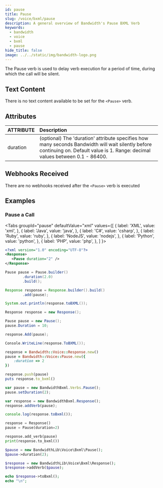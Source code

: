 ```yaml
---
id: pause
title: Pause
slug: /voice/bxml/pause
description: A general overview of Bandwidth's Pause BXML Verb
keywords:
  - bandwidth
  - voice
  - bxml
  - pause
hide_title: false
image: ../../static/img/bandwidth-logo.png
---
```



The Pause verb is used to delay verb execution for a period of time, during which the call will be silent.

## Text Content

There is no text content available to be set for the `<Pause>` verb.

## Attributes

| ATTRIBUTE | Description                                                                                            |
|:----------|:-------------------------------------------------------------------------------------------------------|
| duration  | (optional) The 'duration' attribute specifies how many seconds Bandwidth will wait silently before continuing on. Default value is 1. Range: decimal values between 0.1 - 86400. |


## Webhooks Received

There are no webhooks received after the `<Pause>` verb is executed

## Examples

### Pause a Call

<Tabs
  groupId="pause"
  defaultValue="xml"
  values={[
    { label: 'XML', value: 'xml', },
    { label: 'Java', value: 'java', },
    { label: 'C#', value: 'csharp', },
    { label: 'Ruby', value: 'ruby', },
    { label: 'NodeJS', value: 'nodejs', },
    { label: 'Python', value: 'python', },
    { label: 'PHP', value: 'php', },
  ]
}>
<TabItem value="xml">

```xml
<?xml version="1.0" encoding="UTF-8"?>
<Response>
   <Pause duration="2" />
</Response>
```

</TabItem>
<TabItem value="java">

```java
Pause pause = Pause.builder()
        .duration(2.0)
        .build();

Response response = Response.builder().build()
        .add(pause);

System.out.println(response.toBXML());
```

</TabItem>
<TabItem value="csharp">

```csharp
Response response = new Response();

Pause pause = new Pause();
pause.Duration = 10;

response.Add(pause);

Console.WriteLine(response.ToBXML());
```

</TabItem>
<TabItem value="ruby">

```ruby
response = Bandwidth::Voice::Response.new()
pause = Bandwidth::Voice::Pause.new({
    :duration => 2
})

response.push(pause)
puts response.to_bxml()
```

</TabItem>
<TabItem value="nodejs">

```js
var pause = new BandwidthBxml.Verbs.Pause();
pause.setDuration(2);

var response = new BandwidthBxml.Response();
response.addVerb(pause);

console.log(response.toBxml());
```

</TabItem>
<TabItem value="python">

```python
response = Response()
pause = Pause(duration=2)

response.add_verb(pause)
print(response.to_bxml())
```

</TabItem>
<TabItem value="php">

```php
$pause = new BandwidthLib\Voice\Bxml\Pause();
$pause->duration(2);

$response = new BandwidthLib\Voice\Bxml\Response();
$response->addVerb($pause);

echo $response->toBxml();
echo "\n";
```

</TabItem>
</Tabs>
